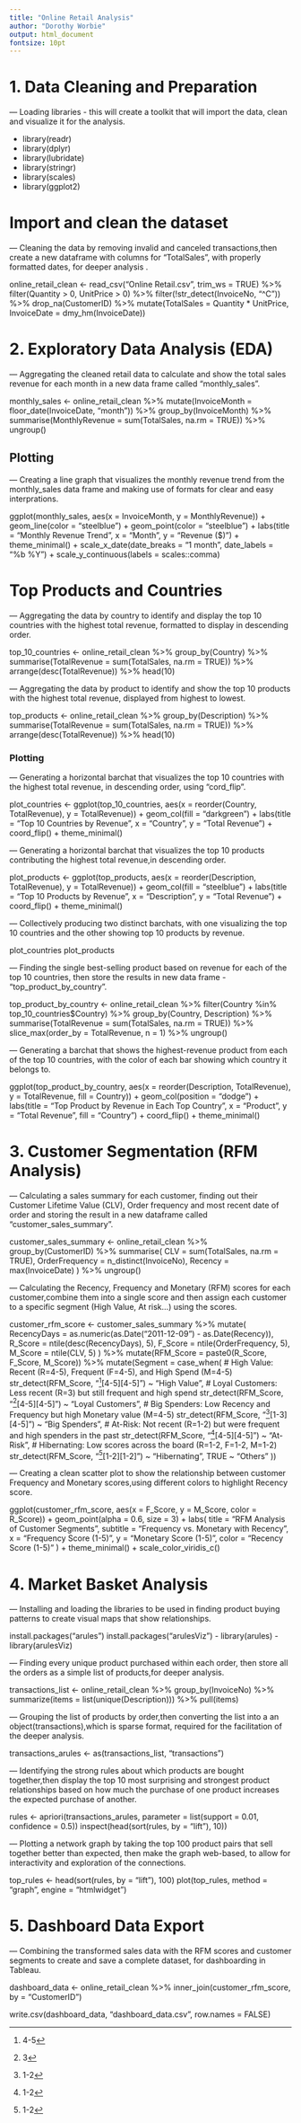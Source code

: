 ```yaml
---
title: "Online Retail Analysis"
author: "Dorothy Worbie"
output: html_document
fontsize: 10pt
---
```


# 1. Data Cleaning and Preparation

--- Loading libraries - this will create a toolkit that will import the data, clean and visualize it for the analysis.

- library(readr)
- library(dplyr)
- library(lubridate)
- library(stringr)
- library(scales)
- library(ggplot2)

# Import and clean the dataset

--- Cleaning the data by removing invalid and canceled transactions,then create a new dataframe with columns for "TotalSales", with properly formatted dates, for deeper analysis .

online_retail_clean <- read_csv("Online Retail.csv", trim_ws = TRUE) %>%
  filter(Quantity > 0, UnitPrice > 0) %>%
  filter(!str_detect(InvoiceNo, "^C")) %>%
  drop_na(CustomerID) %>%
  mutate(TotalSales = Quantity * UnitPrice,
         InvoiceDate = dmy_hm(InvoiceDate))

# 2. Exploratory Data Analysis (EDA)

--- Aggregating the cleaned retail data to calculate and show the total sales revenue for each month in a new data frame called "monthly_sales". 

monthly_sales <- online_retail_clean %>%
  mutate(InvoiceMonth = floor_date(InvoiceDate, "month")) %>%
  group_by(InvoiceMonth) %>%
  summarise(MonthlyRevenue = sum(TotalSales, na.rm = TRUE)) %>%
  ungroup()
  
## Plotting

--- Creating a line graph that visualizes the monthly revenue trend from the monthly_sales data frame and making use of formats for clear and easy interprations.

ggplot(monthly_sales, aes(x = InvoiceMonth, y = MonthlyRevenue)) +
  geom_line(color = "steelblue") +
  geom_point(color = "steelblue") +
  labs(title = "Monthly Revenue Trend", x = "Month", y = "Revenue ($)") +
  theme_minimal() +
  scale_x_date(date_breaks = "1 month", date_labels = "%b %Y") +
  scale_y_continuous(labels = scales::comma)

# Top Products and Countries

--- Aggregating the data by country to identify and display the top 10 countries with the highest total revenue, formatted to display in descending order.

top_10_countries <- online_retail_clean %>%
  group_by(Country) %>%
  summarise(TotalRevenue = sum(TotalSales, na.rm = TRUE)) %>%
  arrange(desc(TotalRevenue)) %>%
  head(10)

--- Aggregating the data by product to identify and show the top 10 products with the highest total revenue, displayed from highest to lowest.

top_products <- online_retail_clean %>%
  group_by(Description) %>%
  summarise(TotalRevenue = sum(TotalSales, na.rm = TRUE)) %>%
  arrange(desc(TotalRevenue)) %>%
  head(10)

### Plotting

--- Generating a horizontal barchat that visualizes the top 10 countries with the highest total revenue, in descending order, using "cord_flip".

plot_countries <- ggplot(top_10_countries, aes(x = reorder(Country, TotalRevenue), y = TotalRevenue)) +
  geom_col(fill = "darkgreen") +
  labs(title = "Top 10 Countries by Revenue", x = "Country", y = "Total Revenue") +
  coord_flip() +
  theme_minimal()

--- Generating a horizontal barchat that visualizes the top 10 products contributing the highest total revenue,in descending order.

plot_products <- ggplot(top_products, aes(x = reorder(Description, TotalRevenue), y = TotalRevenue)) +
  geom_col(fill = "steelblue") +
  labs(title = "Top 10 Products by Revenue", x = "Description", y = "Total Revenue") +
  coord_flip() +
  theme_minimal()

--- Collectively producing two distinct barchats, with one visualizing the top 10 countries and the other showing top 10 products by revenue.

plot_countries
plot_products


--- Finding the single best-selling product based on revenue for each of the top 10 countries, then store the results in new data frame - "top_product_by_country".

top_product_by_country <- online_retail_clean %>%
  filter(Country %in% top_10_countries$Country) %>%
  group_by(Country, Description) %>%
  summarise(TotalRevenue = sum(TotalSales, na.rm = TRUE)) %>%
  slice_max(order_by = TotalRevenue, n = 1) %>%
  ungroup()


--- Generating a barchat that shows the highest-revenue product from each of the top 10 countries, with the color of each bar showing which country it belongs to.

ggplot(top_product_by_country, aes(x = reorder(Description, TotalRevenue), y = TotalRevenue, fill = Country)) +
  geom_col(position = "dodge") +
  labs(title = "Top Product by Revenue in Each Top Country", x = "Product", y = "Total Revenue", fill = "Country") +
  coord_flip() +
  theme_minimal()

# 3. Customer Segmentation (RFM Analysis)

--- Calculating a sales summary for each customer, finding out their Customer Lifetime Value (CLV), Order frequency and most recent date of order and storing the result in a new dataframe called "customer_sales_summary".

customer_sales_summary <- online_retail_clean %>%
  group_by(CustomerID) %>%
  summarise(
    CLV = sum(TotalSales, na.rm = TRUE),
    OrderFrequency = n_distinct(InvoiceNo),
    Recency = max(InvoiceDate)
  ) %>%
  ungroup()

--- Calculating the Recency, Frequency and Monetary (RFM) scores for each customer,combine them into a single score and then assign each customer to a specific segment (High Value, At risk...) using the scores.

customer_rfm_score <- customer_sales_summary %>% 
  mutate(
    RecencyDays = as.numeric(as.Date("2011-12-09") - as.Date(Recency)),
    R_Score = ntile(desc(RecencyDays), 5),
    F_Score = ntile(OrderFrequency, 5),
    M_Score = ntile(CLV, 5)
  ) %>%
  mutate(RFM_Score = paste0(R_Score, F_Score, M_Score)) %>%
  mutate(Segment = case_when(
    # High Value: Recent (R=4-5), Frequent (F=4-5), and High Spend (M=4-5)
    str_detect(RFM_Score, "^[4-5][4-5][4-5]") ~ "High Value",
    # Loyal Customers: Less recent (R=3) but still frequent and high spend
    str_detect(RFM_Score, "^[3][4-5][4-5]") ~ "Loyal Customers",
    # Big Spenders: Low Recency and Frequency but high Monetary value (M=4-5)
    str_detect(RFM_Score, "^[1-2][1-3][4-5]") ~ "Big Spenders",
    # At-Risk: Not recent (R=1-2) but were frequent and high spenders in the past
    str_detect(RFM_Score, "^[1-2][4-5][4-5]") ~ "At-Risk",
    # Hibernating: Low scores across the board (R=1-2, F=1-2, M=1-2)
    str_detect(RFM_Score, "^[1-2][1-2][1-2]") ~ "Hibernating",
    TRUE ~ "Others"
  ))
  
--- Creating a clean scatter plot to show the relationship between customer Frequency and Monetary scores,using different colors to highlight Recency score.
  
ggplot(customer_rfm_score, aes(x = F_Score, y = M_Score, color = R_Score)) +
  geom_point(alpha = 0.6, size = 3) +
  labs(
    title = "RFM Analysis of Customer Segments",
    subtitle = "Frequency vs. Monetary with Recency",
    x = "Frequency Score (1-5)",
    y = "Monetary Score (1-5)",
    color = "Recency Score (1-5)"
  ) +
  theme_minimal() +
  scale_color_viridis_c()

# 4. Market Basket Analysis

--- Installing and loading the libraries to be used in finding product buying patterns to create visual maps that show relationships.

 install.packages("arules")
 install.packages("arulesViz")
- library(arules)
- library(arulesViz)

--- Finding every unique product purchased within each order, then store all the orders as a simple list of products,for deeper analysis.

transactions_list <- online_retail_clean %>%
  group_by(InvoiceNo) %>%
  summarize(items = list(unique(Description))) %>%
  pull(items)

--- Grouping the list of products by order,then converting the list into a an object(transactions),which is sparse format, required for the facilitation of the deeper analysis.

transactions_arules <- as(transactions_list, "transactions")

--- Identifying the strong rules about which products are bought together,then display the top 10 most surprising and strongest product relationships based on how much the purchase of one product increases the expected purchase of another. 

rules <- apriori(transactions_arules, parameter = list(support = 0.01, confidence = 0.5))
inspect(head(sort(rules, by = "lift"), 10))



--- Plotting a network graph by taking the top 100 product pairs that sell together better than expected, then make the graph web-based, to allow for interactivity and exploration of the connections.

top_rules <- head(sort(rules, by = "lift"), 100)
plot(top_rules, method = "graph", engine = "htmlwidget")

# 5. Dashboard Data Export

--- Combining the transformed sales data with the RFM scores and customer segments to create and save a complete dataset, for dashboarding in Tableau.

dashboard_data <- online_retail_clean %>%
  inner_join(customer_rfm_score, by = "CustomerID")

write.csv(dashboard_data, "dashboard_data.csv", row.names = FALSE)